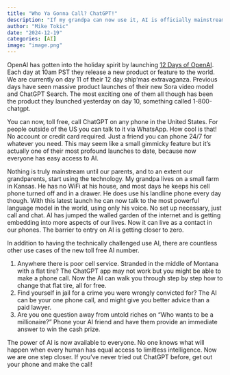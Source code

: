 ```yaml
---
title: "Who Ya Gonna Call? ChatGPT!"
description: "If my grandpa can now use it, AI is officially mainstream"
author: "Mike Tokic"
date: "2024-12-19"
categories: [AI]
image: "image.png"
---
```


OpenAI has gotten into the holiday spirit by launching [12 Days of OpenAI](https://openai.com/12-days/). Each day at 10am PST they release a new product or feature to the world. We are currently on day 11 of their 12 day ship'mas extravaganza. Previous days have seen massive product launches of their new Sora video model and ChatGPT Search. The most exciting one of them all though has been the product they launched yesterday on day 10, something called 1-800-chatgpt. 

You can now, toll free, call ChatGPT on any phone in the United States. For people outside of the US you can talk to it via WhatsApp. How cool is that! No account or credit card required. Just a friend you can phone 24/7 for whatever you need. This may seem like a small gimmicky feature but it's actually one of their most profound launches to date, because now everyone has easy access to AI. 

Nothing is truly mainstream until our parents, and to an extent our grandparents, start using the technology. My grandpa lives on a small farm in Kansas. He has no WiFi at his house, and most days he keeps his cell phone turned off and in a drawer. He does use his landline phone every day though. With this latest launch he can now talk to the most powerful language model in the world, using only his voice. No set up necessary, just call and chat. AI has jumped the walled garden of the internet and is getting embedding into more aspects of our lives. Now it can live as a contact in our phones. The barrier to entry on AI is getting closer to zero.

In addition to having the technically challenged use AI, there are countless other use cases of the new toll free AI number. 

1. Anywhere there is poor cell service. Stranded in the middle of Montana with a flat tire? The ChatGPT app may not work but you might be able to make a phone call. Now the AI can walk you through step by step how to change that flat tire, all for free.
2. Find yourself in jail for a crime you were wrongly convicted for? The AI can be your one phone call, and might give you better advice than a paid lawyer. 
3. Are you one question away from untold riches on "Who wants to be a millionaire?" Phone your AI friend and have them provide an immediate answer to win the cash prize.

The power of AI is now available to everyone. No one knows what will happen when every human has equal access to limitless intelligence. Now we are one step closer. If you've never tried out ChatGPT before, get out your phone and make the call!  